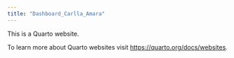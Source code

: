 ```yaml
---
title: "Dashboard_Carlla_Amara"
---
```


This is a Quarto website.

To learn more about Quarto websites visit <https://quarto.org/docs/websites>.
